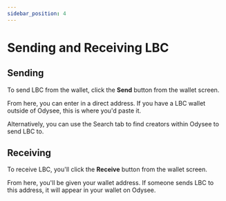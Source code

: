 ---
sidebar_position: 4
---

# Sending and Receiving LBC

## Sending

To send LBC from the wallet, click the **Send** button from the wallet screen.

From here, you can enter in a direct address. If you have a LBC wallet outside of Odysee, this is where you'd paste it.

Alternatively, you can use the Search tab to find creators within Odysee to send LBC to.

## Receiving

To receive LBC, you'll click the **Receive** button from the wallet screen.

From here, you'll be given your wallet address. If someone sends LBC to this address, it will appear in your wallet on Odysee.